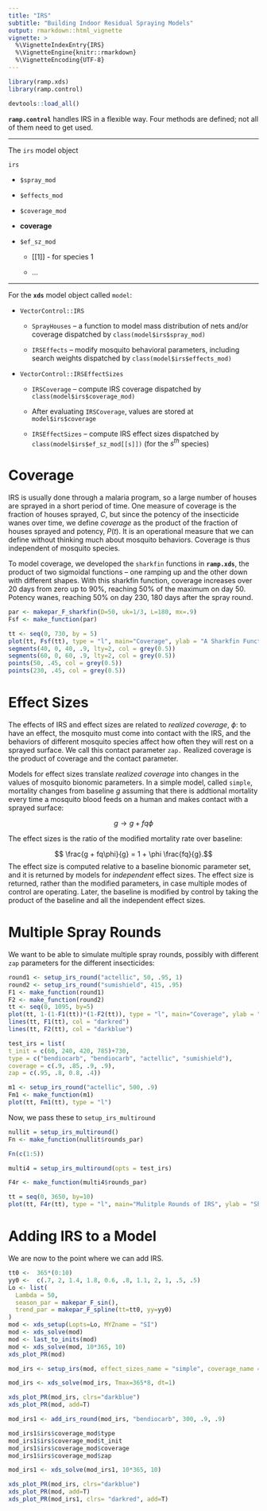 ```yaml
---
title: "IRS"
subtitle: "Building Indoor Residual Spraying Models"
output: rmarkdown::html_vignette
vignette: >
  %\VignetteIndexEntry{IRS}
  %\VignetteEngine{knitr::rmarkdown}
  %\VignetteEncoding{UTF-8}
---
```


```r
library(ramp.xds)
library(ramp.control)
```

```r
devtools::load_all() 
```


**`ramp.control`** handles IRS in a flexible way. 
Four methods are defined; not all of them need to get used. 

***

The `irs` model object

`irs` 

+ `$spray_mod` 

+ `$effects_mod` 

+ `$coverage_mod` 

+ **coverage** 

+ `$ef_sz_mod` 

    - [[1]] - for species 1 
    
    - ... 

*** 

For the **`xds`** model object called `model`: 

+ `VectorControl::IRS` 

    - `SprayHouses` -- a function to model mass distribution of nets and/or coverage dispatched by `class(model$irs$spray_mod)`
    
    - `IRSEffects` -- modify mosquito behavioral parameters, including search weights dispatched by `class(model$irs$effects_mod)`
    
+ `VectorControl::IRSEffectSizes` 

    - `IRSCoverage` -- compute IRS coverage dispatched by `class(model$irs$coverage_mod)`
    
    - After evaluating `IRSCoverage`, values are stored at `model$irs$coverage` 
    
    - `IRSEffectSizes` -- compute IRS effect sizes dispatched by `class(model$irs$ef_sz_mod[[s]])` (for the $s^{th}$ species)

# Coverage

IRS is usually done through a malaria program, so a large number of houses are sprayed in a short period of time. One measure of coverage is the fraction of houses sprayed, $C$, but since the potency of the insecticide wanes over time, we define *coverage* as the product of the fraction of houses sprayed and potency, $P(t)$. It is an operational measure that we can define without thinking much about mosquito behaviors. Coverage is thus independent of mosquito species.  

To model coverage, we developed the `sharkfin` functions in **`ramp.xds`**, the product of two sigmoidal functions -- one ramping up and the other down with different shapes. With this sharkfin function, coverage increases over 20 days from zero up to 90%, reaching 50% of the maximum on day 50. Potency wanes, reaching 50% on day 230, 180 days after the spray round. 

```r
par <- makepar_F_sharkfin(D=50, uk=1/3, L=180, mx=.9)
Fsf <- make_function(par) 
```

```r
tt <- seq(0, 730, by = 5)
plot(tt, Fsf(tt), type = "l", main="Coverage", ylab = "A Sharkfin Function", xlab = "Time")
segments(40, 0, 40, .9, lty=2, col = grey(0.5))
segments(60, 0, 60, .9, lty=2, col = grey(0.5))
points(50, .45, col = grey(0.5))
points(230, .45, col = grey(0.5))
```


# Effect Sizes 

The effects of IRS and effect sizes are related to *realized coverage*, $\phi$: to have an effect, the mosquito must come into contact with the IRS, and the behaviors of different mosquito species affect how often they will rest on a sprayed surface. We call this contact parameter `zap.` Realized coverage is the product of coverage and the contact parameter. 

Models for effect sizes translate *realized coverage* into changes in the values of mosquito bionomic parameters. In a simple model, called `simple`, mortality changes from baseline $g$ assuming that there is addtional mortality every time a mosquito blood feeds on a human and makes contact with a sprayed surface:

$$ g \rightarrow g + f q \phi$$

The effect sizes is the ratio of the modified mortality rate over baseline: 

$$ \frac{g + fq\phi}{g} = 1 + \phi \frac{fq}{g}.$$ 
The effect size is computed relative to a baseline bionomic parameter set, and it is returned by models for *independent* effect sizes. The effect size is returned, rather than the modified parameters, in case multiple modes of control are operating.  Later, the baseline is modified by control by taking the product of the baseline and all the independent effect sizes. 



# Multiple Spray Rounds 

We want to be able to simulate multiple spray rounds, possibly with different `zap` parameters for the different insecticides:



```r
round1 <- setup_irs_round("actellic", 50, .95, 1)
round2 <- setup_irs_round("sumishield", 415, .95)
F1 <- make_function(round1)
F2 <- make_function(round2)
tt <- seq(0, 1095, by=5) 
plot(tt, 1-(1-F1(tt))*(1-F2(tt)), type = "l", main="Coverage", ylab = "A Sharkfin Function", xlab = "Time")
lines(tt, F1(tt), col = "darkred")
lines(tt, F2(tt), col = "darkblue")
```


```r
test_irs = list(
t_init = c(60, 240, 420, 785)+730,
type = c("bendiocarb", "bendiocarb", "actellic", "sumishield"),
coverage = c(.9, .85, .9, .9),
zap = c(.95, .8, 0.8, .4))
```

```r
m1 <- setup_irs_round("actellic", 500, .9)
Fm1 <- make_function(m1)
plot(tt, Fm1(tt), type = "l")
```



Now, we pass these to `setup_irs_multiround` 

```r
nullit = setup_irs_multiround()
Fn <- make_function(nullit$rounds_par)

Fn(c(1:5))
```

```r
multi4 = setup_irs_multiround(opts = test_irs)
```


```r
F4r <- make_function(multi4$rounds_par)
```


```r
tt = seq(0, 3650, by=10)
plot(tt, F4r(tt), type = "l", main="Mulitple Rounds of IRS", ylab = "Sharkfins", xlab = "Time")
```

# Adding IRS to a Model

We are now to the point where we can add IRS. 

```r
tt0 <-  365*(0:10)
yy0 <-  c(.7, 2, 1.4, 1.8, 0.6, .8, 1.1, 2, 1, .5, .5)
Lo <- list(
  Lambda = 50,
  season_par = makepar_F_sin(),
  trend_par = makepar_F_spline(tt=tt0, yy=yy0) 
)
mod <- xds_setup(Lopts=Lo, MYZname = "SI")
mod <- xds_solve(mod)
mod <- last_to_inits(mod) 
mod <- xds_solve(mod, 10*365, 10)
xds_plot_PR(mod)
```

```r
mod_irs <- setup_irs(mod, effect_sizes_name = "simple", coverage_name = "multiround", coverage_opts = test_irs)
```

```r
mod_irs <- xds_solve(mod_irs, Tmax=365*8, dt=1)
```


```r
xds_plot_PR(mod_irs, clrs="darkblue")
xds_plot_PR(mod, add=T)
```

```r
mod_irs1 <- add_irs_round(mod_irs, "bendiocarb", 300, .9, .9)
```


```r
mod_irs1$irs$coverage_mod$type
mod_irs1$irs$coverage_mod$t_init
mod_irs1$irs$coverage_mod$coverage
mod_irs1$irs$coverage_mod$zap
```

```r
mod_irs1 <- xds_solve(mod_irs1, 10*365, 10)
```

```r
xds_plot_PR(mod_irs, clrs="darkblue")
xds_plot_PR(mod, add=T)
xds_plot_PR(mod_irs1, clrs= "darkred", add=T)
```
